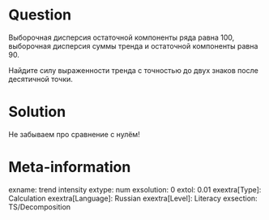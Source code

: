 Question
========

Выборочная дисперсия остаточной компоненты ряда равна 100,
выборочная дисперсия суммы тренда и остаточной компоненты равна 90. 

Найдите силу выраженности тренда с точностью до двух знаков после десятичной точки. 

Solution
========

Не забываем про сравнение с нулём!

Meta-information
================
exname: trend intensity
extype: num
exsolution: 0
extol: 0.01
exextra[Type]: Calculation
exextra[Language]: Russian
exextra[Level]: Literacy
exsection: TS/Decomposition
